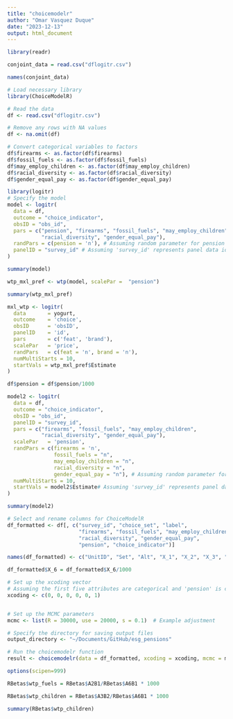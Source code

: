 ```yaml
---
title: "choicemodelr"
author: "Omar Vasquez Duque"
date: "2023-12-13"
output: html_document
---
```


```r
library(readr)

conjoint_data = read.csv("dflogitr.csv")

names(conjoint_data)
```
```r
# Load necessary library
library(ChoiceModelR)

# Read the data
df <- read.csv("dflogitr.csv")

# Remove any rows with NA values
df <- na.omit(df)

# Convert categorical variables to factors
df$firearms <- as.factor(df$firearms)
df$fossil_fuels <- as.factor(df$fossil_fuels)
df$may_employ_children <- as.factor(df$may_employ_children)
df$racial_diversity <- as.factor(df$racial_diversity)
df$gender_equal_pay <- as.factor(df$gender_equal_pay)

```


```r
library(logitr)
# Specify the model
model <- logitr(
  data = df,
  outcome = "choice_indicator",
  obsID = "obs_id",
  pars = c("pension", "firearms", "fossil_fuels", "may_employ_children", 
           "racial_diversity", "gender_equal_pay"),
  randPars = c(pension = 'n'), # Assuming random parameter for pension with normal distribution
  panelID = "survey_id" # Assuming 'survey_id' represents panel data identifier
)

summary(model)
```

```r
wtp_mxl_pref <- wtp(model, scalePar =  "pension")
```

```r
summary(wtp_mxl_pref)
```

```r
mxl_wtp <- logitr(
  data       = yogurt,
  outcome    = 'choice',
  obsID      = 'obsID',
  panelID    = 'id',
  pars       = c('feat', 'brand'),
  scalePar   = 'price',
  randPars   = c(feat = 'n', brand = 'n'),
  numMultiStarts = 10,
  startVals = wtp_mxl_pref$Estimate
)
```

```r

df$pension = df$pension/1000

model2 <- logitr(
  data = df,
  outcome = "choice_indicator",
  obsID = "obs_id",
  panelID = "survey_id",
  pars = c("firearms", "fossil_fuels", "may_employ_children", 
           "racial_diversity", "gender_equal_pay"),
  scalePar   = 'pension',
  randPars = c(firearms = 'n', 
               fossil_fuels = "n", 
               may_employ_children = "n", 
               racial_diversity = "n", 
               gender_equal_pay = "n"), # Assuming random parameter for pension with normal distribution
  numMultiStarts = 10,
  startVals = model2$Estimate# Assuming 'survey_id' represents panel data identifier
)

summary(model2)
```


```r

# Select and rename columns for ChoiceModelR
df_formatted <- df[, c("survey_id", "choice_set", "label", 
                       "firearms", "fossil_fuels", "may_employ_children", 
                       "racial_diversity", "gender_equal_pay", 
                       "pension", "choice_indicator")]

names(df_formatted) <- c("UnitID", "Set", "Alt", "X_1", "X_2", "X_3", "X_4", "X_5", "X_6", "y")

df_formatted$X_6 = df_formatted$X_6/1000

# Set up the xcoding vector
# Assuming the first five attributes are categorical and 'pension' is continuous
xcoding <- c(0, 0, 0, 0, 0, 1)


# Set up the MCMC parameters
mcmc <- list(R = 30000, use = 20000, s = 0.1)  # Example adjustment

# Specify the directory for saving output files
output_directory <- "~/Documents/GitHub/esg_pensions"

# Run the choicemodelr function
result <- choicemodelr(data = df_formatted, xcoding = xcoding, mcmc = mcmc, directory = output_directory)

```

```r
options(scipen=999)

RBetas$wtp_fuels = RBetas$A2B1/RBetas$A6B1 * 1000

RBetas$wtp_children = RBetas$A3B2/RBetas$A6B1 * 1000

summary(RBetas$wtp_children)
```

